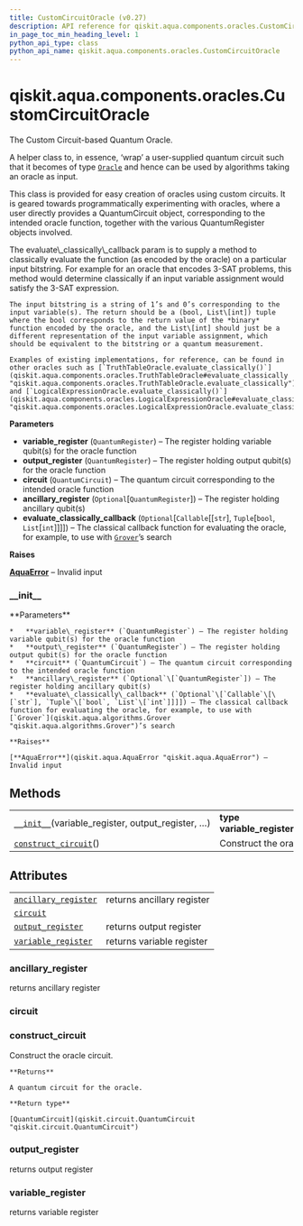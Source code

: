 ```yaml
---
title: CustomCircuitOracle (v0.27)
description: API reference for qiskit.aqua.components.oracles.CustomCircuitOracle in qiskit v0.27
in_page_toc_min_heading_level: 1
python_api_type: class
python_api_name: qiskit.aqua.components.oracles.CustomCircuitOracle
---
```


<span id="qiskit-aqua-components-oracles-customcircuitoracle" />

# qiskit.aqua.components.oracles.CustomCircuitOracle

<Class id="qiskit.aqua.components.oracles.CustomCircuitOracle" isDedicatedPage={true} github="https://github.com/qiskit-community/qiskit-aqua/tree/stable/0.9/qiskit/aqua/components/oracles/custom_circuit_oracle.py" signature="CustomCircuitOracle(variable_register, output_register, circuit, ancillary_register=None, evaluate_classically_callback=None)" modifiers="class">
  The Custom Circuit-based Quantum Oracle.

  A helper class to, in essence, ‘wrap’ a user-supplied quantum circuit such that it becomes of type [`Oracle`](qiskit.aqua.components.oracles.Oracle "qiskit.aqua.components.oracles.Oracle") and hence can be used by algorithms taking an oracle as input.

  This class is provided for easy creation of oracles using custom circuits. It is geared towards programmatically experimenting with oracles, where a user directly provides a QuantumCircuit object, corresponding to the intended oracle function, together with the various QuantumRegister objects involved.

  <Admonition title="Note" type="note">
    The evaluate\_classically\_callback param is to supply a method to classically evaluate the function (as encoded by the oracle) on a particular input bitstring. For example for an oracle that encodes 3-SAT problems, this method would determine classically if an input variable assignment would satisfy the 3-SAT expression.

    The input bitstring is a string of 1’s and 0’s corresponding to the input variable(s). The return should be a (bool, List\[int]) tuple where the bool corresponds to the return value of the *binary* function encoded by the oracle, and the List\[int] should just be a different representation of the input variable assignment, which should be equivalent to the bitstring or a quantum measurement.

    Examples of existing implementations, for reference, can be found in other oracles such as [`TruthTableOracle.evaluate_classically()`](qiskit.aqua.components.oracles.TruthTableOracle#evaluate_classically "qiskit.aqua.components.oracles.TruthTableOracle.evaluate_classically") and [`LogicalExpressionOracle.evaluate_classically()`](qiskit.aqua.components.oracles.LogicalExpressionOracle#evaluate_classically "qiskit.aqua.components.oracles.LogicalExpressionOracle.evaluate_classically").
  </Admonition>

  **Parameters**

  *   **variable\_register** (`QuantumRegister`) – The register holding variable qubit(s) for the oracle function
  *   **output\_register** (`QuantumRegister`) – The register holding output qubit(s) for the oracle function
  *   **circuit** (`QuantumCircuit`) – The quantum circuit corresponding to the intended oracle function
  *   **ancillary\_register** (`Optional`\[`QuantumRegister`]) – The register holding ancillary qubit(s)
  *   **evaluate\_classically\_callback** (`Optional`\[`Callable`\[\[`str`], `Tuple`\[`bool`, `List`\[`int`]]]]) – The classical callback function for evaluating the oracle, for example, to use with [`Grover`](qiskit.aqua.algorithms.Grover "qiskit.aqua.algorithms.Grover")’s search

  **Raises**

  [**AquaError**](qiskit.aqua.AquaError "qiskit.aqua.AquaError") – Invalid input

  ### \_\_init\_\_

  <Function id="qiskit.aqua.components.oracles.CustomCircuitOracle.__init__" signature="__init__(variable_register, output_register, circuit, ancillary_register=None, evaluate_classically_callback=None)">
    **Parameters**

    *   **variable\_register** (`QuantumRegister`) – The register holding variable qubit(s) for the oracle function
    *   **output\_register** (`QuantumRegister`) – The register holding output qubit(s) for the oracle function
    *   **circuit** (`QuantumCircuit`) – The quantum circuit corresponding to the intended oracle function
    *   **ancillary\_register** (`Optional`\[`QuantumRegister`]) – The register holding ancillary qubit(s)
    *   **evaluate\_classically\_callback** (`Optional`\[`Callable`\[\[`str`], `Tuple`\[`bool`, `List`\[`int`]]]]) – The classical callback function for evaluating the oracle, for example, to use with [`Grover`](qiskit.aqua.algorithms.Grover "qiskit.aqua.algorithms.Grover")’s search

    **Raises**

    [**AquaError**](qiskit.aqua.AquaError "qiskit.aqua.AquaError") – Invalid input
  </Function>

  ## Methods

  |                                                                                                                                                                                   |                                              |
  | --------------------------------------------------------------------------------------------------------------------------------------------------------------------------------- | -------------------------------------------- |
  | [`__init__`](#qiskit.aqua.components.oracles.CustomCircuitOracle.__init__ "qiskit.aqua.components.oracles.CustomCircuitOracle.__init__")(variable\_register, output\_register, …) | **type variable\_register**`QuantumRegister` |
  | [`construct_circuit`](#qiskit.aqua.components.oracles.CustomCircuitOracle.construct_circuit "qiskit.aqua.components.oracles.CustomCircuitOracle.construct_circuit")()             | Construct the oracle circuit.                |

  ## Attributes

  |                                                                                                                                                                        |                            |
  | ---------------------------------------------------------------------------------------------------------------------------------------------------------------------- | -------------------------- |
  | [`ancillary_register`](#qiskit.aqua.components.oracles.CustomCircuitOracle.ancillary_register "qiskit.aqua.components.oracles.CustomCircuitOracle.ancillary_register") | returns ancillary register |
  | [`circuit`](#qiskit.aqua.components.oracles.CustomCircuitOracle.circuit "qiskit.aqua.components.oracles.CustomCircuitOracle.circuit")                                  |                            |
  | [`output_register`](#qiskit.aqua.components.oracles.CustomCircuitOracle.output_register "qiskit.aqua.components.oracles.CustomCircuitOracle.output_register")          | returns output register    |
  | [`variable_register`](#qiskit.aqua.components.oracles.CustomCircuitOracle.variable_register "qiskit.aqua.components.oracles.CustomCircuitOracle.variable_register")    | returns variable register  |

  ### ancillary\_register

  <Attribute id="qiskit.aqua.components.oracles.CustomCircuitOracle.ancillary_register">
    returns ancillary register
  </Attribute>

  ### circuit

  <Attribute id="qiskit.aqua.components.oracles.CustomCircuitOracle.circuit" />

  ### construct\_circuit

  <Function id="qiskit.aqua.components.oracles.CustomCircuitOracle.construct_circuit" signature="construct_circuit()">
    Construct the oracle circuit.

    **Returns**

    A quantum circuit for the oracle.

    **Return type**

    [QuantumCircuit](qiskit.circuit.QuantumCircuit "qiskit.circuit.QuantumCircuit")
  </Function>

  ### output\_register

  <Attribute id="qiskit.aqua.components.oracles.CustomCircuitOracle.output_register">
    returns output register
  </Attribute>

  ### variable\_register

  <Attribute id="qiskit.aqua.components.oracles.CustomCircuitOracle.variable_register">
    returns variable register
  </Attribute>
</Class>

